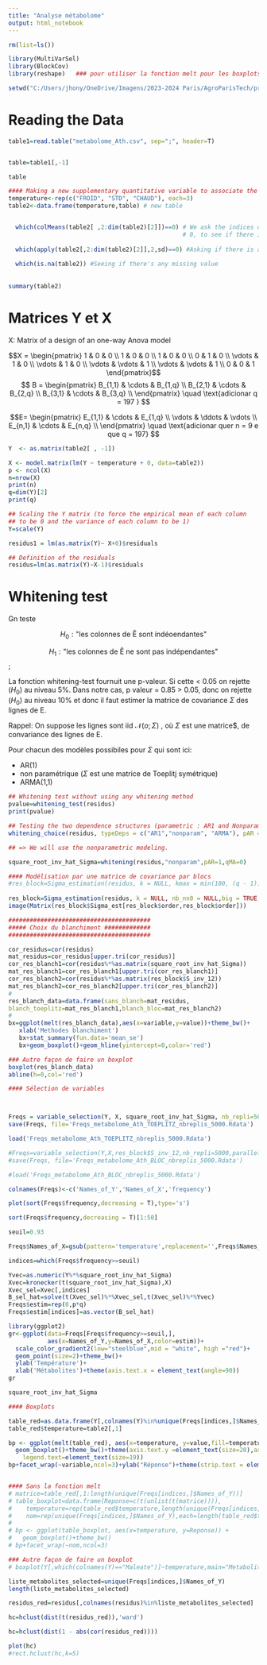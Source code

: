 ```yaml
---
title: "Analyse métabolome"
output: html_notebook
---
```




```r
rm(list=ls())

library(MultiVarSel)
library(BlockCov)
library(reshape)   ### pour utiliser la fonction melt pour les boxplots
```

```r
setwd("C:/Users/jhony/OneDrive/Imagens/2023-2024 Paris/AgroParisTech/premier année/UC à choix/BIG_Data_et_Omiques/data_from_metabolome")

```

# Reading the Data

```r
table1=read.table("metabolome_Ath.csv", sep=";", header=T)  


table=table1[,-1]

table

#### Making a new supplementary quantitative variable to associate the name of the experiments
temperature<-rep(c("FROID", "STD", "CHAUD"), each=3)
table2<-data.frame(temperature,table) # new table


  which(colMeans(table2[ ,2:dim(table2)[2]])==0) # We ask the indices of the columns that are
                                                 # 0, to see if there is a column centered.
  
  which(apply(table2[,2:dim(table2)[2]],2,sd)==0) #Asking if there is a column that's constant
  
  which(is.na(table2)) #Seeing if there's any missing value
  
  
summary(table2)

```

# Matrices Y et X

X: Matrix of a design of an one-way Anova model

 $$X = \begin{pmatrix}
 1 & 0 & 0 \\
 1 & 0 & 0 \\
 1 & 0 & 0 \\
 0 & 1 & 0 \\
 \vdots & 1 & 0 \\
 \vdots & 1 & 0 \\
 \vdots & \vdots & 1 \\
 \vdots & \vdots & 1 \\
 0 & 0 & 1
 \end{pmatrix}$$ 
 $$ B = \begin{pmatrix}
 B_{1,1} & \cdots & B_{1,q} \\
 B_{2,1} & \cdots & B_{2,q} \\
 B_{3,1} & \cdots & B_{3,q} \\
 \end{pmatrix}  \quad \text{adicionar q = 197 }
 $$
 
 $$E= \begin{pmatrix} 
 E_{1,1} & \cdots & E_{1,q} \\
 \vdots & \ddots & \vdots \\
 E_{n,1} & \cdots & E_{n,q} \\
 \end{pmatrix} \quad \text{adicionar quer n = 9  e que q = 197}
 $$ 
 
 

```r
Y  <- as.matrix(table2[ , -1])

X <- model.matrix(lm(Y ~ temperature + 0, data=table2))
p <- ncol(X)
n=nrow(X)
print(n)
q=dim(Y)[2]
print(q)

## Scaling the Y matrix (to force the empirical mean of each column
## to be 0 and the variance of each column to be 1)
Y=scale(Y)
```

```r
residus1 = lm(as.matrix(Y)~ X+0)$residuals
```


```r
## Definition of the residuals
residus=lm(as.matrix(Y)~X-1)$residuals
```

# Whitening test

Gn teste

$$ H_0 : \text{"les colonnes de Ê sont indéoendantes"} $$ 

$$ H_1 : \text{"les colonnes de Ê ne sont pas indépendantes"} $$;

La fonction whitening-test fournuit une p-valeur. Si cette < 0.05 on rejette ($H_0$) au niveau 5%.
Dans notre cas, p valeur = 0.85 > 0.05, donc on rejette $(H_0)$ au niveau 10% et donc il faut estimer la matrice 
de covariance $\Sigma$ des lignes de E. 

Rappel: On suppose les lignes sont iid $\mathcal{N}(o; \Sigma)$ , où $\Sigma$ est une matrice$, de convariance des 
lignes de E.

Pour chacun des modèles possibiles pour $\Sigma$ qui sont ici:

  - AR(1)
  - non paramétrique ($\Sigma$ est une matrice de Toeplitj symétrique)
  - ARMA(1,1)

```r
## Whitening test without using any whitening method
pvalue=whitening_test(residus)
print(pvalue)

## Testing the two dependence structures (parametric : AR1 and Nonparametric) : Toeplitz case
whitening_choice(residus, typeDeps = c("AR1","nonparam", "ARMA"), pAR = 1, qMA = 0)

## => We will use the nonparametric modeling.

square_root_inv_hat_Sigma=whitening(residus,"nonparam",pAR=1,qMA=0)
```

```r
#### Modélisation par une matrice de covariance par blocs
#res_block=Sigma_estimation(residus, k = NULL, kmax = min(100, (q - 1)), nb_nn0 = NULL, seq.nb = NULL, step = 10, prop.max = 0.7,big = TRUE,reorder = TRUE,inv_12 = TRUE)
 
res_block=Sigma_estimation(residus, k = NULL, nb_nn0 = NULL,big = TRUE,reorder = TRUE,inv_12 = TRUE)
image(Matrix(res_block$Sigma_est[res_block$order,res_block$order]))

```



```r
########################################
##### Choix du blanchiment #############
########################################

cor_residus=cor(residus)
mat_residus=cor_residus[upper.tri(cor_residus)]
cor_res_blanch1=cor(residus%*%as.matrix(square_root_inv_hat_Sigma))
mat_res_blanch1=cor_res_blanch1[upper.tri(cor_res_blanch1)]
cor_res_blanch2=cor(residus%*%as.matrix(res_block$S_inv_12))
mat_res_blanch2=cor_res_blanch2[upper.tri(cor_res_blanch2)]
# 
res_blanch_data=data.frame(sans_blanch=mat_residus,
blanch_toeplitz=mat_res_blanch1,blanch_bloc=mat_res_blanch2)
# 
bx=ggplot(melt(res_blanch_data),aes(x=variable,y=value))+theme_bw()+
   xlab('Methodes blanchiment')
   bx+stat_summary(fun.data='mean_se')
   bx+geom_boxplot()+geom_hline(yintercept=0,color='red')

### Autre façon de faire un boxplot
boxplot(res_blanch_data)
abline(h=0,col='red')

```

```r
#### Sélection de variables



Freqs = variable_selection(Y, X, square_root_inv_hat_Sigma, nb_repli=5000, parallel=TRUE, nb.cores=1)
save(Freqs, file='Freqs_metabolome_Ath_TOEPLITZ_nbreplis_5000.Rdata')

load('Freqs_metabolome_Ath_TOEPLITZ_nbreplis_5000.Rdata')

#Freqs=variable_selection(Y,X,res_block$S_inv_12,nb_repli=5000,parallel=TRUE,nb.cores=4)
#save(Freqs, file='Freqs_metabolome_Ath_BLOC_nbreplis_5000.Rdata')

#load('Freqs_metabolome_Ath_BLOC_nbreplis_5000.Rdata')

colnames(Freqs)<-c('Names_of_Y','Names_of_X','frequency')

plot(sort(Freqs$frequency,decreasing = T),type='s')

sort(Freqs$frequency,decreasing = T)[1:50]

```


```r
seuil=0.93

Freqs$Names_of_X=gsub(pattern='temperature',replacement='',Freqs$Names_of_X)

indices=which(Freqs$frequency>=seuil)

Yvec=as.numeric(Y%*%square_root_inv_hat_Sigma)
Xvec=kronecker(t(square_root_inv_hat_Sigma),X)
Xvec_sel=Xvec[,indices]
B_sel_hat=solve(t(Xvec_sel)%*%Xvec_sel,t(Xvec_sel)%*%Yvec)
Freqs$estim=rep(0,p*q)
Freqs$estim[indices]=as.vector(B_sel_hat)

library(ggplot2)
gr<-ggplot(data=Freqs[Freqs$frequency>=seuil,],
           aes(x=Names_of_Y,y=Names_of_X,color=estim))+
  scale_color_gradient2(low="steelblue",mid = "white", high ="red")+
  geom_point(size=2)+theme_bw()+
  ylab('Température')+
  xlab('Métabolites')+theme(axis.text.x = element_text(angle=90))
gr

```

```r
square_root_inv_hat_Sigma
```


```r

#### Boxplots

table_red=as.data.frame(Y[,colnames(Y)%in%unique(Freqs[indices,]$Names_of_Y)])
table_red$temperature=table2[,1]

bp <- ggplot(melt(table_red), aes(x=temperature, y=value,fill=temperature)) + 
  geom_boxplot()+theme_bw()+theme(axis.text.y =element_text(size=20),axis.text.x =element_text(size=15),axis.title =element_text(size=20),legend.title=element_text(size=20), 
    legend.text=element_text(size=19))
bp+facet_wrap(~variable,ncol=3)+ylab("Réponse")+theme(strip.text = element_text(face="bold", size=20))


#### Sans la fonction melt
# matrice=table_red[,1:length(unique(Freqs[indices,]$Names_of_Y))]
# table_boxplot=data.frame(Reponse=c(t(unlist(t(matrice)))),
#    temperature=rep(table_red$temperature,length(unique(Freqs[indices,]$Names_of_Y))),
#    nom=rep(unique(Freqs[indices,]$Names_of_Y),each=length(table_red$temperature)))
# 
# bp <- ggplot(table_boxplot, aes(x=temperature, y=Reponse)) + 
#   geom_boxplot()+theme_bw()
# bp+facet_wrap(~nom,ncol=3)

### Autre façon de faire un boxplot
# boxplot(Y[,which(colnames(Y)=="Maleate")]~temperature,main="Metabolite Maleate")
```

```r
liste_metabolites_selected=unique(Freqs[indices,]$Names_of_Y)
length(liste_metabolites_selected)

residus_red=residus[,colnames(residus)%in%liste_metabolites_selected]

hc=hclust(dist(t(residus_red)),'ward')

hc=hclust(dist(1 - abs(cor(residus_red))))

plot(hc)
#rect.hclust(hc,k=5)
```
